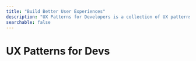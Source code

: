 ```yaml
---
title: "Build Better User Experiences"
description: "UX Patterns for Developers is a collection of UX patterns for everyone but specially towards developers who want to understand how to build effective UI components accessible and usable."
searchable: false
---
```



# UX Patterns for Devs

<Hero
  lang={props.params.lang}
  title={metadata.title}
  description={metadata.description}
/>

<Stars />

<SubscribeForm />

<OverviewGrid lang={props.params.lang} />
